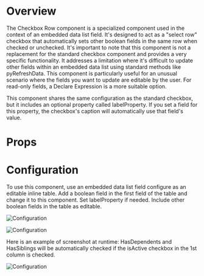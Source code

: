 
<Meta of={DemoStories} />

# Overview

The Checkbox Row component is a specialized component used in the context of an embedded data list field. It's designed to act as a "select row" checkbox that automatically sets other boolean fields in the same row when checked or unchecked. It's important to note that this component is not a replacement for the standard checkbox component and provides a very specific functionality. It addresses a limitation where it's difficult to update other fields within an embedded data list using standard methods like pyRefreshData. This component is particularly useful for an unusual scenario where the fields you want to update are editable by the user. For read-only fields, a Declare Expression is a more suitable option.

This component shares the same configuration as the standard checkbox, but it includes an optional property called labelProperty. If you set a field for this property, the checkbox's caption will automatically use that field's value.

<Primary />

# Props

<Controls />

# Configuration

To use this component, use an embedded data list field configure as an editable inline table. Add a boolean field in the first field of the table and change it to this component. Set labelProperty if needed. Include other boolean fields in the table as editable.

![Configuration](CheckboxRow_Configuration.png)

![Configuration](CheckboxRow_Configuration1.png)

Here is an example of screenshot at runtime: HasDependents and HasSiblings will be automatically checked if the isActive checkbox in the 1st column is checked.

![Configuration](CheckboxRow_Runtime.png)
